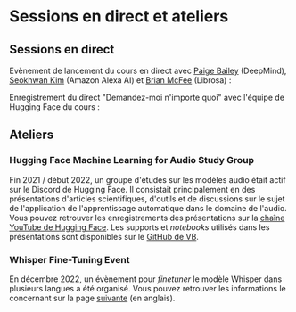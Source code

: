 # Sessions en direct et ateliers

## Sessions en direct

Evènement de lancement du cours en direct avec [Paige Bailey](https://dynamicwebpaige.github.io/info/) (DeepMind), [Seokhwan Kim](https://seokhwankim.github.io/) (Amazon Alexa AI) et [Brian McFee](https://brianmcfee.net/) (Librosa) :

<Youtube id="wqkKResXWB8"/>


Enregistrement du direct "Demandez-moi n'importe quoi" avec l'équipe de Hugging Face du cours :

<Youtube id="fbONSVoUneQ"/>


## Ateliers

### Hugging Face Machine Learning for Audio Study Group

Fin 2021 / début 2022, un groupe d'études sur les modèles audio était actif sur le Discord de Hugging Face.
Il consistait principalement en des présentations d'articles scientifiques, d'outils et de discussions sur le sujet de l'application de l'apprentissage automatique dans le domaine de l'audio.
Vous pouvez retrouver les enregistrements des présentations sur la [chaîne YouTube de Hugging Face](https://www.youtube.com/watch?v=cAviRhkqdnc&list=PLo2EIpI_JMQtOQK_B4G97yn1QWZ4Xi4Tu).
Les supports et *notebooks* utilisés dans les présentations sont disponibles sur le [GitHub de VB](https://github.com/Vaibhavs10/ml-with-audio).


### Whisper Fine-Tuning Event

En décembre 2022, un évènement pour *finetuner* le modèle Whisper dans plusieurs langues a été organisé.
Vous pouvez retrouver les informations le concernant sur la page [suivante](https://github.com/huggingface/community-events/tree/main/whisper-fine-tuning-event) (en anglais).
